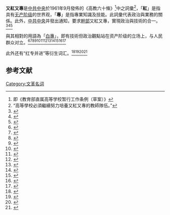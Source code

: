 '''又紅又專'''是[[中共中央|中共中央]]於1961年9月發佈的《高教六十條》<ref>即《教育部直属高等学校暂行工作条例（草案）》</ref>中之詞彙<ref>“高等學校必須繼續努力培養又紅又專的教師隊伍。”</ref>，「'''紅'''」是指具有[[无产阶级|无产阶级]]的世界观，「'''專'''」是指專業知識及技能。此詞彙代表政治與業務的關係。此外，[[中共中央|中共中央]]并發出通知，要求[[幹部|幹部]]又紅又專，實現政治與技術的合一。<ref>{{cite web|url=http://www.jiangsugaojiao.com/upfiles/201966112315677.pdf|title=中华人民共和国成立70年来大学职能的演变与使命的升华|publisher=《江苏高教》|date=2019年|archiveurl=https://web.archive.org/web/20210904155036/http://www.jiangsugaojiao.com/upfiles/201966112315677.pdf|archivedate=2021|deadurl=no}}</ref><ref>{{cite web|url=http://gjs.wit.edu.cn/__local/4/DB/9F/51B808C2391C15A1CFBA208B928_65F8CCF7_5A27B.pdf|title=我国高等教育质量保障的发展与评析|publisher=《高等教育研究》|date=2020年2月|archiveurl=https://web.archive.org/web/20210904155209/http://gjs.wit.edu.cn/__local/4/DB/9F/51B808C2391C15A1CFBA208B928_65F8CCF7_5A27B.pdf|archivedate=2021|deadurl=no}}</ref><ref>{{cite web|url=http://hprc.cssn.cn/gsyj/whs/jys/201507/P020180413611500116776.pdf|title=新中国高等教育政策65年：嬗变与分析|author=李均|date=2014年12月31日|archiveurl=https://web.archive.org/web/20210904155304/http://hprc.cssn.cn/gsyj/whs/jys/201507/P020180413611500116776.pdf|archivedate=2021|deadurl=no}}</ref>

與其相對的用語為「[[白專|白專]]」，即有技術但政治觀點站在资产阶级的立场上，与人民群众对立。<ref>{{cite web|url=https://www.cah.cityu.edu.hk/system/files/2021-01/2019_p151.pdf|title=「又紅又專」 —— 社會主義現實主義與紅色電影的發展（1953-1956）|author=秦雪|date=2019年|archiveurl=https://web.archive.org/web/20210904132627/https://www.cah.cityu.edu.hk/system/files/2021-01/2019_p151.pdf|archivedate=2021|deadurl=no}}</ref><ref>{{cite web|url=https://www.pf.org.tw/files/5387/C0D1FF38-8D0C-456B-947F-8B04558EED3E|title=鄧小平教育政策的持續與變遷|author=劉勝驥|date=2000年|archiveurl=https://web.archive.org/web/20210904132907/https://www.pf.org.tw/files/5387/C0D1FF38-8D0C-456B-947F-8B04558EED3E|archivedate=2021|deadurl=no}}</ref><ref>{{cite web|url=http://rportal.lib.ntnu.edu.tw/bitstream/20.500.12235/85664/4/n069410022004.pdf|title=馬列毛政黨觀之比較|author=劉哲宏|date=2008年|archiveurl=https://web.archive.org/web/20210904133009/http://rportal.lib.ntnu.edu.tw/bitstream/20.500.12235/85664/4/n069410022004.pdf|archivedate=2021|deadurl=no}}</ref><ref>{{cite web|url=http://www.wujhss.whu.edu.cn/d/file/rwb/dqml/2017-09-29/69721f7f11c813c0dd69700c158309af.pdf|title=從整風運動看高等學校知識分子的改造問題|author=劉仰嶠|date=1958年|archiveurl=https://web.archive.org/web/20200625031516/http://www.wujhss.whu.edu.cn/d/file/rwb/dqml/2017-09-29/69721f7f11c813c0dd69700c158309af.pdf|archivedate=2020|deadurl=no}}</ref><ref>{{cite web|url=https://www.mjib.gov.tw/FileUploads/eBooks/22ca49fb6f0e4c318427d0df4e60a7b9/Section_file/d1670134dd5c47f39d41060661ad4e82.pdf|title=後文革時代中共政治菁英甄補標準的演變與發展|author=林琳文|date=2011年|archiveurl=https://web.archive.org/web/20210904133619/https://www.mjib.gov.tw/FileUploads/eBooks/22ca49fb6f0e4c318427d0df4e60a7b9/Section_file/d1670134dd5c47f39d41060661ad4e82.pdf|archivedate=2021|deadurl=no}}</ref><ref>{{cite web|url=https://www.cuhk.edu.hk/ics/21c/media/articles/c118-200901037.pdf|title=毛澤東的「技術革命」|publisher=《二十一世紀》雙月刊|date=2009年|archiveurl=https://web.archive.org/web/20210904143004/https://www.cuhk.edu.hk/ics/21c/media/articles/c118-200901037.pdf|archivedate=2021|deadurl=no}}</ref><ref>{{cite web|url=https://www.cuhk.edu.hk/ics/21c/media/articles/c086-200406024.pdf|title=讀蔣南翔|publisher=《二十一世紀》雙月刊|date=2004年|archiveurl=https://web.archive.org/web/20210904143422/https://www.cuhk.edu.hk/ics/21c/media/articles/c086-200406024.pdf|archivedate=2021|deadurl=no}}</ref><ref>{{cite web|url=https://press-files.anu.edu.au/downloads/press/n5354/pdf/book.pdf|title=Afterlives of Chinese Communism|publisher=Australian National University Press|date=2019|archiveurl=https://web.archive.org/web/20210317201102/https://press-files.anu.edu.au/downloads/press/n5354/pdf/book.pdf|archivedate=2021|deadurl=no}}</ref><ref>{{cite web|url=https://nccur.lib.nccu.edu.tw/bitstream/140.119/29316/1/c35-8a.pdf|title=當前中國大陸的「毛澤東熱」|author=宋國誠|date=1992年8月|archiveurl=https://web.archive.org/web/20210904152005/https://nccur.lib.nccu.edu.tw/bitstream/140.119/29316/1/c35-8a.pdf|archivedate=2021|deadurl=no}}</ref><ref>{{cite web|url=https://core.ac.uk/download/pdf/343509453.pdf|title=1949—1961年马克思主义在清华大学学生中的传播探析|publisher=《思想教育研究》|date=2019年11月|archiveurl=https://web.archive.org/web/20210904152239/https://core.ac.uk/download/pdf/343509453.pdf|archivedate=2021|deadurl=no}}</ref><ref>{{cite web|url=http://news.cssn.cn/ddzg/ddzg_ldjs/ddzg_wh/201307/P020131031508320866373.pdf|title=科技“大跃进”运动评析|author=崔禄春|date=2013年|archiveurl=https://web.archive.org/web/20210904152316/http://news.cssn.cn/ddzg/ddzg_ldjs/ddzg_wh/201307/P020131031508320866373.pdf|archivedate=2021|deadurl=no}}</ref><ref>{{cite web|url=http://lit.ncu.edu.tw/ncujoh/word/41541232018.pdf|title=毛澤東、彭德懷合作及衝突的軍事背景|author=齊茂吉|publisher=《國立中央大學人文學報》第13期|date=1995|archiveurl=https://web.archive.org/web/20210904152634/http://lit.ncu.edu.tw/ncujoh/word/41541232018.pdf|archivedate=2021|deadurl=no}}</ref>

此外还有“红专并进”等衍生词汇。<ref>{{cite web|url=http://www.csadge.edu.cn/upload_files/file/20181031/1540969829019093297.pdf|title=责任、使命、作为：新时代一流大学建设的探索与实践|author=杨金龙|date=2018年9月|archiveurl=https://web.archive.org/web/20210904153011/http://www.csadge.edu.cn/upload_files/file/20181031/1540969829019093297.pdf|archivedate=2021|deadurl=no}}</ref><ref>{{cite web|url=http://oss.bestcloud.cn/upload/20200117/0d9826ede29d4d0eb753dfd3e34d4ead.pdf|title=校友通讯|publisher=江苏省常州高级中学|date=2020年|archiveurl=https://web.archive.org/web/20210904154248/http://oss.bestcloud.cn/upload/20200117/0d9826ede29d4d0eb753dfd3e34d4ead.pdf|archivedate=2021|deadurl=no}}</ref><ref>{{cite web|url=https://zzb.nju.edu.cn/_upload/article/files/c8/c2/9efbde2043d899979943712dc66d/965ff9ff-0943-4939-a35f-7170ac524a40.pdf|title=资料汇编|publisher=南京大学党委组织部|date=2018年|archiveurl=https://web.archive.org/web/20210904154420/https://zzb.nju.edu.cn/_upload/article/files/c8/c2/9efbde2043d899979943712dc66d/965ff9ff-0943-4939-a35f-7170ac524a40.pdf|archivedate=2021|deadurl=no}}</ref><ref>{{cite web|url=http://www.pbcsf.tsinghua.edu.cn/publish/pbcsf/7623/20120917101333271652965/5.pdf|title=校友电子通讯|publisher=[[清华大学五道口金融学院|清华大学五道口金融学院]]|date=2012年9月|archiveurl=https://web.archive.org/web/20210904154519/http://www.pbcsf.tsinghua.edu.cn/publish/pbcsf/7623/20120917101333271652965/5.pdf|archivedate=2021|deadurl=no}}</ref>

==参考文献==
{{reflist}}

{{文化大革命}}
[[Category:文革名词|Category:文革名词]]